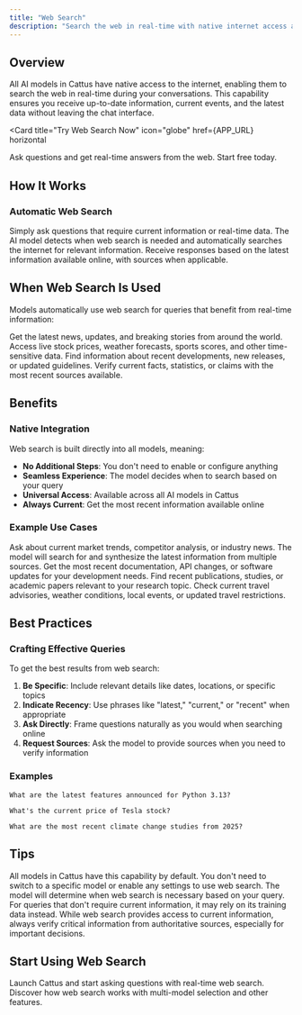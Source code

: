 ```yaml
---
title: "Web Search"
description: "Search the web in real-time with native internet access across all models"
---
```



## Overview

All AI models in Cattus have native access to the internet, enabling them to search the web in real-time during your conversations. This capability ensures you receive up-to-date information, current events, and the latest data without leaving the chat interface.

<Card
  title="Try Web Search Now"
  icon="globe"
  href={APP_URL}
  horizontal
>
  Ask questions and get real-time answers from the web. Start free today.
</Card>

## How It Works

### Automatic Web Search

<Steps>
  <Step title="Ask Your Question">
    Simply ask questions that require current information or real-time data.
  </Step>

  <Step title="Model Searches Automatically">
    The AI model detects when web search is needed and automatically searches the internet for relevant information.
  </Step>

  <Step title="Get Current Answers">
    Receive responses based on the latest information available online, with sources when applicable.
  </Step>
</Steps>

## When Web Search Is Used

Models automatically use web search for queries that benefit from real-time information:

<CardGroup cols={2}>
  <Card title="Current Events" icon="newspaper">
    Get the latest news, updates, and breaking stories from around the world.
  </Card>
  <Card title="Real-Time Data" icon="chart-line">
    Access live stock prices, weather forecasts, sports scores, and other time-sensitive data.
  </Card>
  <Card title="Recent Information" icon="clock">
    Find information about recent developments, new releases, or updated guidelines.
  </Card>
  <Card title="Fact Checking" icon="magnifying-glass">
    Verify current facts, statistics, or claims with the most recent sources available.
  </Card>
</CardGroup>

## Benefits

### Native Integration

Web search is built directly into all models, meaning:

- **No Additional Steps**: You don't need to enable or configure anything
- **Seamless Experience**: The model decides when to search based on your query
- **Universal Access**: Available across all AI models in Cattus
- **Always Current**: Get the most recent information available online

### Example Use Cases

<Accordion title="Market Research">
  Ask about current market trends, competitor analysis, or industry news. The model will search for and synthesize the latest information from multiple sources.
</Accordion>

<Accordion title="Technical Documentation">
  Get the most recent documentation, API changes, or software updates for your development needs.
</Accordion>

<Accordion title="Academic Research">
  Find recent publications, studies, or academic papers relevant to your research topic.
</Accordion>

<Accordion title="Travel Planning">
  Check current travel advisories, weather conditions, local events, or updated travel restrictions.
</Accordion>

## Best Practices

### Crafting Effective Queries

To get the best results from web search:

1. **Be Specific**: Include relevant details like dates, locations, or specific topics
2. **Indicate Recency**: Use phrases like "latest," "current," or "recent" when appropriate
3. **Ask Directly**: Frame questions naturally as you would when searching online
4. **Request Sources**: Ask the model to provide sources when you need to verify information

### Examples

<CodeGroup>

```text Good Query
What are the latest features announced for Python 3.13?
```

```text Good Query
What's the current price of Tesla stock?
```

```text Good Query
What are the most recent climate change studies from 2025?
```

</CodeGroup>

## Tips

<Tip>
All models in Cattus have this capability by default. You don't need to switch to a specific model or enable any settings to use web search.
</Tip>

<Info>
The model will determine when web search is necessary based on your query. For queries that don't require current information, it may rely on its training data instead.
</Info>

<Warning>
While web search provides access to current information, always verify critical information from authoritative sources, especially for important decisions.
</Warning>

## Start Using Web Search

<CardGroup cols={2}>
  <Card
    title="Get Started Free"
    icon="rocket"
    href={APP_URL}
  >
    Launch Cattus and start asking questions with real-time web search.
  </Card>
  <Card
    title="Explore All Features"
    icon="grid"
    href="/features/models"
  >
    Discover how web search works with multi-model selection and other features.
  </Card>
</CardGroup>
